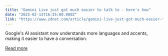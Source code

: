 ```yaml
---
title: "Gemini Live just got much easier to talk to - here's how"
date: "2025-02-13T16:35:00.000Z"
link: "https://www.zdnet.com/article/gemini-live-just-got-much-easier-to-talk-to-heres-how/"
---
```


Google's AI assistant now understands more languages and accents, making it easier to have a conversation.

[Read more](https://www.zdnet.com/article/gemini-live-just-got-much-easier-to-talk-to-heres-how/)
